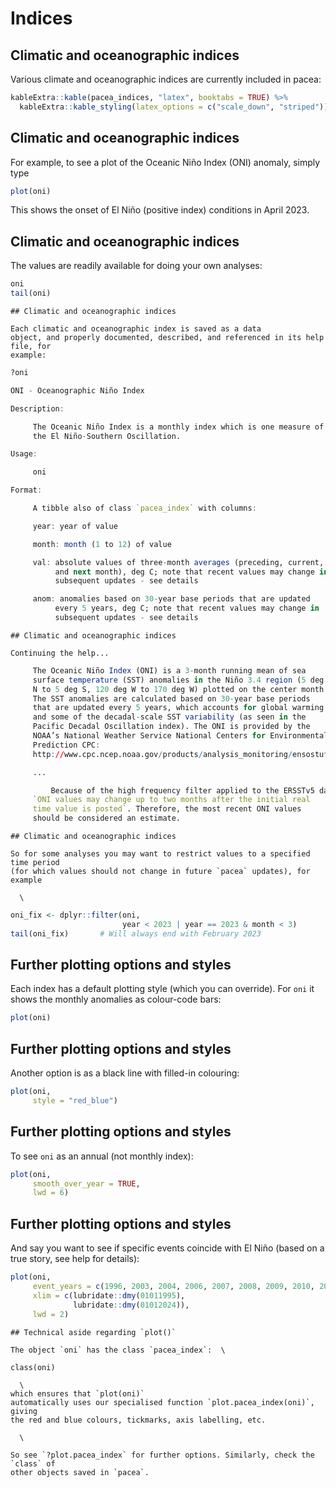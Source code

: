 # Indices

## Climatic and oceanographic indices

Various climate and oceanographic indices are currently included in pacea:

```r

kableExtra::kable(pacea_indices, "latex", booktabs = TRUE) %>%
  kableExtra::kable_styling(latex_options = c("scale_down", "striped"))
```

## Climatic and oceanographic indices

For example, to see a plot of the Oceanic Niño Index (ONI) anomaly, simply type

```r
plot(oni)
```

This shows the onset of El Niño (positive index) conditions in April 2023.

## Climatic and oceanographic indices

The values are readily available for doing your own analyses:
```r
oni
tail(oni)
```

```asis
## Climatic and oceanographic indices

Each climatic and oceanographic index is saved as a data
object, and properly documented, described, and referenced in its help file, for
example:
```
```r
?oni

ONI - Oceanographic Niño Index

Description:

     The Oceanic Niño Index is a monthly index which is one measure of
     the El Niño-Southern Oscillation.

Usage:

     oni

Format:

     A tibble also of class `pacea_index` with columns:

     year: year of value

     month: month (1 to 12) of value

     val: absolute values of three-month averages (preceding, current,
          and next month), deg C; note that recent values may change in
          subsequent updates - see details

     anom: anomalies based on 30-year base periods that are updated
          every 5 years, deg C; note that recent values may change in
          subsequent updates - see details
```
```asis
## Climatic and oceanographic indices

Continuing the help...
```
```r
     The Oceanic Niño Index (ONI) is a 3-month running mean of sea
     surface temperature (SST) anomalies in the Niño 3.4 region (5 deg
     N to 5 deg S, 120 deg W to 170 deg W) plotted on the center month.
     The SST anomalies are calculated based on 30-year base periods
     that are updated every 5 years, which accounts for global warming
     and some of the decadal-scale SST variability (as seen in the
     Pacific Decadal Oscillation index). The ONI is provided by the
     NOAA’s National Weather Service National Centers for Environmental
     Prediction CPC:
     http://www.cpc.ncep.noaa.gov/products/analysis_monitoring/ensostuff/ensoyears.shtml

     ...

         Because of the high frequency filter applied to the ERSSTv5 data,
     `ONI values may change up to two months after the initial real
     time value is posted`. Therefore, the most recent ONI values
     should be considered an estimate.
```

```asis
## Climatic and oceanographic indices

So for some analyses you may want to restrict values to a specified time period
(for which values should not change in future `pacea` updates), for example

  \
```
```r
oni_fix <- dplyr::filter(oni,
                         year < 2023 | year == 2023 & month < 3)
tail(oni_fix)       # Will always end with February 2023
```

## Further plotting options and styles

Each index has a default plotting style (which you can override). For `oni` it
shows the monthly anomalies as colour-code bars:

```r
plot(oni)
```

## Further plotting options and styles

Another option is as a black line with filled-in colouring:

```r
plot(oni,
     style = "red_blue")
```

## Further plotting options and styles

To see `oni` as an annual (not monthly index):
```r
plot(oni,
     smooth_over_year = TRUE,
     lwd = 6)
```

## Further plotting options and styles

And say you want to see if specific events coincide with El Niño (based on a
true story, see help for details):
```r
plot(oni,
     event_years = c(1996, 2003, 2004, 2006, 2007, 2008, 2009, 2010, 2014, 2016, 2017, 2019),
     xlim = c(lubridate::dmy(01011995),
              lubridate::dmy(01012024)),
     lwd = 2)
```

```asis
## Technical aside regarding `plot()`

The object `oni` has the class `pacea_index`:  \
```

```asis
class(oni)
```

```asis
  \
which ensures that `plot(oni)`
automatically uses our specialised function `plot.pacea_index(oni)`, giving
the red and blue colours, tickmarks, axis labelling, etc.

  \

So see `?plot.pacea_index` for further options. Similarly, check the `class` of
other objects saved in `pacea`.
```
